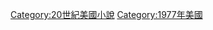 {{Year by category
|m=1
|c=9
|d=7
|y=7
|cat=美國小說
|sortkey=小說
|parent=
|subcat=1977年小說
}}

[[Category:20世紀美國小說|Category:20世紀美國小說]]
[[Category:1977年美國|Category:1977年美國]]